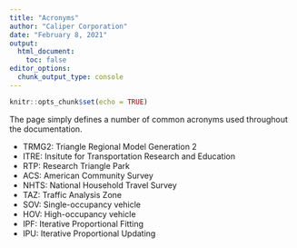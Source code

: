 ```yaml
---
title: "Acronyms"
author: "Caliper Corporation"
date: "February 8, 2021"
output: 
  html_document:
    toc: false
editor_options: 
  chunk_output_type: console
---
```


```r
knitr::opts_chunk$set(echo = TRUE)
```

The page simply defines a number of common acronyms used throughout the
documentation.

- TRMG2: Triangle Regional Model Generation 2
- ITRE: Insitute for Transportation Research and Education
- RTP: Research Triangle Park
- ACS: American Community Survey
- NHTS: National Household Travel Survey
- TAZ: Traffic Analysis Zone
- SOV: Single-occupancy vehicle
- HOV: High-occupancy vehicle
- IPF: Iterative Proportional Fitting
- IPU: Iterative Proportional Updating